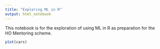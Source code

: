 ```yaml
---
title: "Exploring ML in R"
output: html_notebook
---
```


This notebook is for the exploration of using ML in R as preparation for the HO Mentoring scheme.

```r
plot(cars)
```
